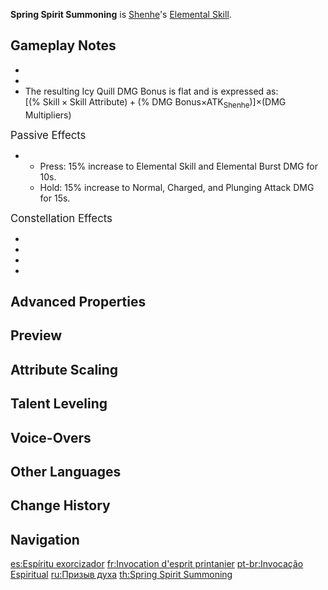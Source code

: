 {{Talent Infobox
|image         = Talent Spring Spirit Summoning.png
|character     = Shenhe
|type          = Elemental Skill
|info          = The frosted dew, silvery and dense, shall exorcise all demons.<br />Grants all nearby party members the Icy Quill effect and deals {{Color|Cryo DMG}} in different ways based on whether it is pressed or held.<br /><br />'''Press'''<br />Rushes forward together with a Talisman Spirit, dealing {{Color|Cryo DMG}} to opponents along the path.<br /><br />'''Hold'''<br />Commands the Talisman Spirit to deal {{Color|AoE Cryo DMG}}.<br /><br />'''Icy Quill'''<br />When Normal, Charged, and Plunging Attacks, Elemental Skills, and Elemental Bursts deal {{Color|Cryo DMG}} to opponents, the DMG dealt is increased based on Shenhe's current ATK.<br /><br />The Icy Quill's effects will be cleared once its duration ends or after being triggered a certain number of times.<br />When held rather than pressed, the Icy Quill's effect lasts longer and can be triggered more times.<br />When one {{Color|Cryo DMG}} instance strikes multiple opponents, the effect is triggered multiple times based on the number of opponents hit. The number of times the effect is triggered is calculated independently for each party member with the Icy Quill.
|energyGen     = This skill generates '''3''' elemental particles when pressed and '''4''' when held, if it hits at least 1 target.
|particles     = 3
|particlesHold = 4
|CD            = 10s
|CDHold        = 15s
|Duration      = 10s/15s
|attr1         = Press Skill DMG
|value1        = 139.2 - 295.8%
|attr2         = Hold Skill DMG
|value2        = 188.8 - 401.2%
|attr3         = DMG Bonus (% ATK)
|value3        = 45.7 - 97%
|attr4         = Press/Hold Duration
|value4        = 10s/15s
|attr5         = Press/Hold Trigger Quota
|value5        = 5/7
|scale_att1    = ATK
|utility1      = AoE
|utility2      = Party Additive Base DMG Bonus
|utility3      = Additive Base DMG Bonus
|utility4      = Normal Attack DMG Increase
|utility5      = Charged Attack DMG Increase
|utility6      = Plunging Attack DMG Increase
|utility7      = Elemental Skill DMG Increase
|utility8      = Elemental Burst DMG Increase
}}
{{Description|The power of the spirits is no falsehood. Burdened with her orders, the divine maiden hurries on!}}
'''Spring Spirit Summoning''' is [[Shenhe]]'s [[Elemental Skill]].

==Gameplay Notes==
* {{TalentNote|particles|3|4}}
* {{TalentNote|character=Shenhe|talent=Spring Spirit Summoning|dynamic buff|ATK}}
* The resulting Icy Quill DMG Bonus is flat and is expressed as:<br /><math>[(\% \text{ Skill} \times \text{Skill Attribute}) + (\% \text{ DMG Bonus}</math><math>\times \text{ATK}_\text{Shenhe})]</math><math>\times(\text{DMG Multipliers})</math>

;<big>Passive Effects</big>
* {{TalentNote|character=Shenhe|talent=Spring Spirit Summoning|ascension|2|Spirit Communion Seal|enhances Spring Spirit Sumoning so that upon use, all nearby party members have their damage increased as follows.}}
** Press: 15% increase to Elemental Skill and Elemental Burst DMG for 10s.
** Hold: 15% increase to Normal, Charged, and Plunging Attack DMG for 15s.

;<big>Constellation Effects</big>
* {{TalentNote|constellation|1|Clarity of Heart}}
* {{TalentNote|constellation|3|Seclusion}}
* {{TalentNote|constellation|4|Insight|When characters trigger the Icy Quill bonus DMG effect, Shenhe gains one Skyfrost Mantra stack. The next time Shenhe uses Spring Spirit Summoning, its damage is increased by 5% for each stack of Skyfrost Mantra, which Shenhe consumes after using Spring Spirit Summoning. Stacks last for 60 seconds and have a maximum of 50 stacks.}}
* {{TalentNote|constellation|6|Mystical Abandon}}

==Advanced Properties==
{{Advanced Properties
|title   = Press DMG
|gu      = 1U
|icdtag  = Elemental Skill
|icdtype = 0.1s
|poise   = 100
|impulse = 3

|title2   = Hold DMG
|gu2      = 2U
|icdtag2  = none
|poise2   = 200
|impulse2 = 2
}}

==Preview==
{{Preview
|file1    = Spring Spirit Summoning Press Preview
|caption1 = Press

|file2    = Spring Spirit Summoning Hold Preview
|caption2 = Hold

|file3    = Spring Spirit Summoning Icy Quill Preview
|caption3 = Icy Quill
}}
{{Clr}}

==Attribute Scaling==
{{Talent Scaling
|talentType=Elemental Skill
|levels=14
|order=pressskilldmg,holdskilldmg,dmgbonus,press/holdduration,press/holdtriggerquota,presscd,holdcd
|titles=Press Skill DMG (%),Hold Skill DMG (%),DMG Bonus (% ATK),Press/Hold Duration,Press/Hold Trigger Quota,Press CD,Hold CD
|pressskilldmg_1=139.2
|pressskilldmg_2=149.64
|pressskilldmg_3=160.08
|pressskilldmg_4=174
|pressskilldmg_5=184.44
|pressskilldmg_6=194.88
|pressskilldmg_7=208.8
|pressskilldmg_8=222.72
|pressskilldmg_9=236.64
|pressskilldmg_10=250.56
|pressskilldmg_11=264.48
|pressskilldmg_12=278.4
|pressskilldmg_13=295.8
|pressskilldmg_14=313
|holdskilldmg_1=188.8
|holdskilldmg_2=202.96
|holdskilldmg_3=217.12
|holdskilldmg_4=236
|holdskilldmg_5=250.16
|holdskilldmg_6=264.32
|holdskilldmg_7=283.2
|holdskilldmg_8=302.08
|holdskilldmg_9=320.96
|holdskilldmg_10=339.84
|holdskilldmg_11=358.72
|holdskilldmg_12=377.6
|holdskilldmg_13=401.2
|holdskilldmg_14=424.8
|dmgbonus_1=45.66
|dmgbonus_2=49.08
|dmgbonus_3=52.5
|dmgbonus_4=57.07
|dmgbonus_5=60.49
|dmgbonus_6=63.92
|dmgbonus_7=68.48
|dmgbonus_8=73.05
|dmgbonus_9=77.62
|dmgbonus_10=82.18
|dmgbonus_11=86.75
|dmgbonus_12=91.31
|dmgbonus_13=97.02
|dmgbonus_14=102.7
|press/holdduration=10s/15s
|press/holdtriggerquota=5/7
|presscd=10s
|holdcd=15s
}}

==Talent Leveling==
{{Talent Upgrade|Shenhe}}

==Voice-Overs==
{{Talent VO}}

<!--
==Trivia==
-->
==Other Languages==
{{Other Languages
|en      = Spring Spirit Summoning
|zhs     = 仰灵威召将役咒
|zhs_rm  = Yǎng Língwēi Zhào Jiàngyì Zhòu
|zht     = 仰靈威召將役咒
|zht_rm  = Yǎng Língwēi Zhào Jiàngyì Zhòu
|zh_tl   = Spell of Relying on Spirit Power and Summoning Spirit General
|ja      = 仰霊威召将役呪
|ja_rm   = Gyo Reii Sho Shoeki Ju
|ja_tl   = Spell of Relying on Spirit Power and Summoning Spirit General
|ko      = 위령 소환 구사술
|ko_rm   = Wiryeong Sohwan Gusasul
|ko_tl   = Dignified Spirit Summoning
|es      = Espíritu exorcizador
|es_tl   = Exorcizing Spirit
|fr      = Invocation d'esprit printanier
|fr_tl   = Spring Spirit Summoning
|ru      = Призыв духа
|ru_tl   = Summoning the Spirit
|th      = Spring Spirit Summoning
|vi      = Triệu Tướng Dịch Chú
|vi_tl   = 
|de      = Mantra der Geisterbeschwörung
|de_tl   = Mantra of Spirit Summoning
|id      = Spring Spirit Summoning
|pt      = Invocação Espiritual
|pt_tl   = Spiritual Invocation
|tr      = Ruha Çağrı
|tr_tl   = 
|it      = Evocazione dello spirito primaverile
|it_tl   = Spring Spirit Summoning
}}

==Change History==
{{Change History|2.4}}

==Navigation==
{{Talent Navbox|Shenhe}}

[[es:Espíritu exorcizador]]
[[fr:Invocation d'esprit printanier]]
[[pt-br:Invocação Espiritual]]
[[ru:Призыв духа]]
[[th:Spring Spirit Summoning]]